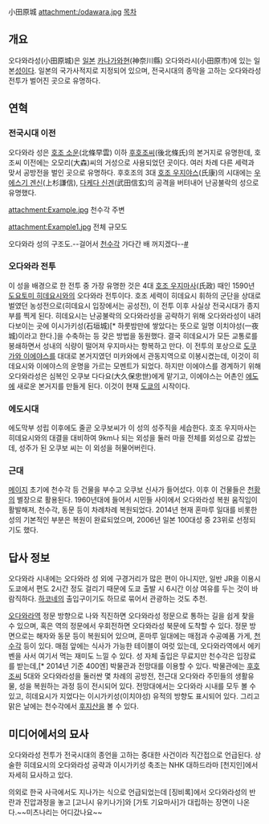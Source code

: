 小田原城
attachment:/odawara.jpg
[[목차]]
== 개요 ==
오다와라성(小田原城)은 [[일본]] [[카나가와]]현(神奈川縣) 오다와라시(小田原市)에 있는 일본[[성]]이다. 일본의 국가사적지로 지정되어 있으며, 전국시대의 종막을 고하는 오다와라성 전투가 벌어진 곳으로 유명하다.

== 연혁 ==
=== 전국시대 이전 ===
오다와라 성은 [[호조 소운]](北條早雲) 이하 [[후호조씨]](後北條氏)의 본거지로 유명한데, 호조씨 이전에는 오모리(大森)씨의 거성으로 사용되었던 곳이다. 여러 차례 다른 세력과 맞서 공방전을 벌인 곳으로 유명하다. 후호조의 3대 [[호조 우지야스]](氏康)의 시대에는 [[우에스기 겐신]](上杉謙信), [[다케다 신겐]](武田信玄)의 공격을 버텨내어 난공불락의 성으로 유명했다.

attachment:Example.jpg
천수각 주변

attachment:Example1.jpg
전체 규모도

오다와라 성의 구조도.--걸어서 [[천수각]] 가다간 배 꺼지겠다--[http://homepage3.nifty.com/azusa/kanagawa/odawarajou.htm #]

=== 오다와라 전투 ===
이 성을 배경으로 한 전투 중 가장 유명한 것은 4대 [[호조 우지마사]](氏政) 때인 1590년 [[도요토미 히데요시]]와의 오다와라 전투이다. 호조 세력이 히데요시 휘하의 군단을 상대로 벌였던 농성전으로(히데요시 입장에서는 공성전), 이 전투 이후 사실상 전국시대가 종지부를 찍게 된다.
히데요시는 난공불락의 오다와라성을 공략하기 위해 오다와라성이 내려다보이는 곳에 이시가키성(石垣城)[* 하룻밤만에 쌓았다는 뜻으로 일명 이치야성(一夜城)이라고 한다.]을 수축하는 등 갖은 방법을 동원했다. 결국 히데요시가 모든 교통로를 봉쇄하면서 성내의 식량이 떨어져 우지마사는 항복하고 만다.
이 전투의 포상으로 [[도쿠가와 이에야스]]를 대대로 본거지였던 미카와에서 관동지역으로 이봉시켰는데, 이것이 히데요시와 이에야스의 운명을 가르는 모멘트가 되었다. 하지만 이에야스를 경계하기 위해 오다와라성은 심복인 오쿠보 다다요(大久保忠世)에게 맡기고, 이에야스는 어촌인 [[에도]]에 새로운 본거지를 만들게 된다. 이것이 현재 [[도쿄]]의 시작이다.

=== 에도시대 ===
에도막부 성립 이후에도 줄곧 오쿠보씨가 이 성의 성주직을 세습한다. 호조 우지마사는 히데요시와의 대결을 대비하여 9km나 되는 외성을 둘러 마을 전체를 외성으로 감쌌는데, 성주가 된 오쿠보 씨는 이 외성을 허물어버린다.

=== 근대 ===
[[메이지]] 초기에 천수각 등 건물을 부수고 오쿠보 신사가 들어섰다. 이후 이 건물들은 [[천황]]의 별장으로 활용된다. 1960년대에 들어서 시민들 사이에서 오다와라성 복원 움직임이 활발해져, 천수각, 동문 등이 차례차례 복원되었다. 2014년 현재 혼마루 일대를 비롯한 성의 기본적인 부분은 복원이 완료되었으며, 2006년 일본 100대성 중 23위로 선정되기도 했다.

== 답사 정보 ==
오다와라 시내에는 오다와라 성 외에 구경거리가 많은 편이 아니지만, 일반 JR을 이용시 도쿄에서 편도 2시간 정도 걸리기 때문에 도쿄 출발 시 6시간 이상 여유를 두는 것이 바람직하다. [[하코네]]의 출입구이기도 하므로 묶어서 관광하는 것도 추천.

[[오다와라역]] 정문 방향으로 나와 직진하면 오다와라성 정문으로 통하는 길을 쉽게 찾을 수 있으며, 혹은 역의 정문에서 우회전하면 오다와라성 북문에 도착할 수 있다.
정문 방면으로는 해자와 동문 등이 복원되어 있으며, 혼마루 일대에는 매점과 수공예품 가게, [[천수각]] 등이 있다. 매점 앞에는 식사가 가능한 테이블이 여럿 있는데, 오다와라역에서 에키벤을 사서 여기서 먹는 재미도 느낄 수 있다.
성 자체 출입은 무료지만 천수각은 입장료를 받는데,[* 2014년 기준 400엔] 박물관과 전망대를 이용할 수 있다. 박물관에는 [[후호조씨]] 5대와 오다와라성을 둘러싼 몇 차례의 공방전, 전근대 오다와라 주민들의 생활유물, 성을 복원하는 과정 등이 전시되어 있다. 전망대에서는 오다와라 시내를 모두 볼 수 있고, 히데요시가 지었다는 이시가키성(이치야성) 유적의 방향도 표시되어 있다. 그리고 맑은 날에는 천수각에서 [[후지산]]을 볼 수 있다.

== 미디어에서의 묘사 ==
오다와라성 전투가 전국시대의 종언을 고하는 중대한 사건이라 직간접으로 언급된다. 상술한 히데요시의 오다와라성 공략과 이시가키성 축조는 NHK 대하드라마 [천지인]에서 자세히 묘사하고 있다.

의외로 한국 사극에서도 지나가는 식으로 언급되었는데 [징비록]에서 오다와라성의 반란과 진압과정을 놓고 [고니시 유키나가]와 [가토 기요마사]가 대립하는 장면이 나온다.~~미츠나리는 어디갔나요~~

